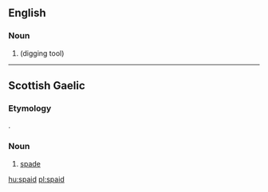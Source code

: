 ==English==

===Noun===
{{en-noun}}

# {{obsolete form of|spade|nodot=yes}} (digging tool)

{{Webster 1913}}

----

==Scottish Gaelic==

===Etymology===
{{borrowing|en|spade|lang=gd}}.

===Noun===
{{gd-noun|g=f|gen=spaide|pl=spaidean}}

# [[spade]]

[[hu:spaid]]
[[pl:spaid]]